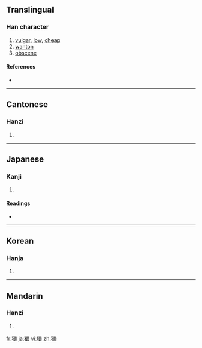 ==Translingual==

===Han character===
{{Han char|rn=94|rad=犬|as=09|sn=12|four=4623<sub>2</sub>|canj=大竹田一女 (KHWMV)}}

# [[vulgar]], [[low]], [[cheap]]
# [[wanton]]
# [[obscene]]

====References====
* {{Han ref|kx=0714.120|dkj=20519|dj=1126.100|hdz=21357.030|uh=7325|ud=29477|bh=B554|bd=46420}}

----

==Cantonese==

===Hanzi===
{{yue-hanzi|jyut=|y=wai2}}

# {{defn|Cantonese}}

----

==Japanese==

===Kanji===
{{ja-kanji|grade=|rs=犬09}}

# {{defn|Japanese}}

====Readings====
* {{ja-readings|on=[[わい]] (wai)|kun=[[みだり]] (midari), [[みだりに]] (midarini)|nanori=}}

----

==Korean==

===Hanja===
{{ko-hanja|hangeul=외|eumhun=|rv=oe|mr=oe|y=oy}}

# {{defn|Korean}}

----

==Mandarin==

===Hanzi===
{{cmn-hanzi|pin=[[wěi]] ([[wei3]])|wg=wei<sup>3</sup>}}

# {{defn|Mandarin}}

[[fr:猥]]
[[ja:猥]]
[[vi:猥]]
[[zh:猥]]